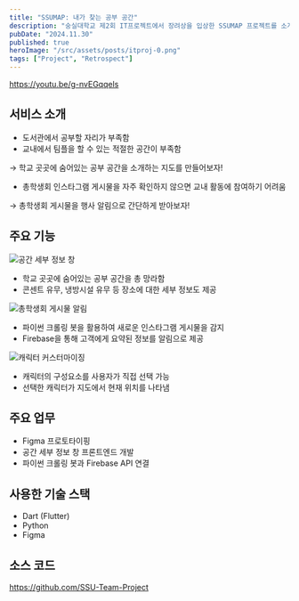 ```yaml
---
title: "SSUMAP: 내가 찾는 공부 공간"
description: "숭실대학교 제2회 IT프로젝트에서 장려상을 입상한 SSUMAP 프로젝트를 소개합니다. 학교 곳곳에 숨어있는 공부 공간을 소개하는 지도와 총학생회 게시물 알림 기능을 제공합니다."
pubDate: "2024.11.30"
published: true
heroImage: "/src/assets/posts/itproj-0.png"
tags: ["Project", "Retrospect"]
---
```


https://youtu.be/g-nvEGqqels

## 서비스 소개

- 도서관에서 공부할 자리가 부족함
- 교내에서 팀플을 할 수 있는 적절한 공간이 부족함

→ 학교 곳곳에 숨어있는 공부 공간을 소개하는 지도를 만들어보자!

- 총학생회 인스타그램 게시물을 자주 확인하지 않으면 교내 활동에 참여하기 어려움

→ 총학생회 게시물을 행사 알림으로 간단하게 받아보자!


## 주요 기능

![공간 세부 정보 창](../../../assets/posts/itproj-1.png)

- 학교 곳곳에 숨어있는 공부 공간을 총 망라함
- 콘센트 유무, 냉방시설 유무 등 장소에 대한 세부 정보도 제공

![총학생회 게시물 알림](../../../assets/posts/itproj-2.png)

- 파이썬 크롤링 봇을 활용하여 새로운 인스타그램 게시물을 감지
- Firebase을 통해 고객에게 요약된 정보를 알림으로 제공

![캐릭터 커스터마이징](../../../assets/posts/itproj-3.png)

- 캐릭터의 구성요소를 사용자가 직접 선택 가능
- 선택한 캐릭터가 지도에서 현재 위치를 나타냄

## 주요 업무

- Figma 프로토타이핑
- 공간 세부 정보 창 프론트엔드 개발
- 파이썬 크롤링 봇과 Firebase API 연결

## 사용한 기술 스택

- Dart (Flutter)
- Python
- Figma

## 소스 코드

https://github.com/SSU-Team-Project